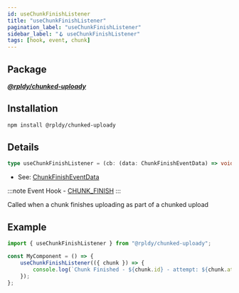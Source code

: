 ```yaml
---
id: useChunkFinishListener
title: "useChunkFinishListener"
pagination_label: "useChunkFinishListener"
sidebar_label: "🪝 useChunkFinishListener"
tags: [hook, event, chunk]
---
```


## Package

**_[@rpldy/chunked-uploady](../../packages/rpldy-chunked-uploady)_**

## Installation

```bash npm2yarn
npm install @rpldy/chunked-uploady
```

## Details

```typescript
type useChunkFinishListener = (cb: (data: ChunkFinishEventData) => void) => void;
```

- See: [ChunkFinishEventData](../types#chunkfinisheventdata)

:::note
Event Hook - [CHUNK_FINISH](../events#chunkStart)
:::

Called when a chunk finishes uploading as part of a chunked upload

## Example

```javascript
import { useChunkFinishListener } from "@rpldy/chunked-uploady";

const MyComponent = () => {
    useChunkFinishListener(({ chunk }) => {
        console.log(`Chunk Finished - ${chunk.id} - attempt: ${chunk.attempt}`);
    });
};
 ```
